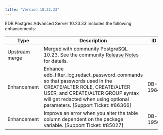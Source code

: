 ```yaml
---
title: "Version 10.23.33"
---
```


EDB Postgres Advanced Server 10.23.33 includes the following enhancements:

| Type           | Description                                                                                                                          | ID      | Category         |
| -------------- | -------------------------------------------------------------------------------------------------------------------------------------| ------- | ---------------- |
| Upstream merge | Merged with community PostgreSQL 10.23. See the community [Release Notes](https://www.postgresql.org/docs/release/10.23/) for details.                                              |         |                  |
| Enhancement    | Enhance edb_filter_log.redact_password_commands so that passwords used  in the CREATE/ALTER ROLE, CREATE/ALTER USER, and CREATE/ALTER GROUP syntax  will get redacted when using optional parameters. [Support Ticket: #86366]| DB-1984  |                  |
| Enhancement    | Improve an error when you alter the table column dependent on the package variable. [Support Ticket: #85027]      | DB-1950  |       |


